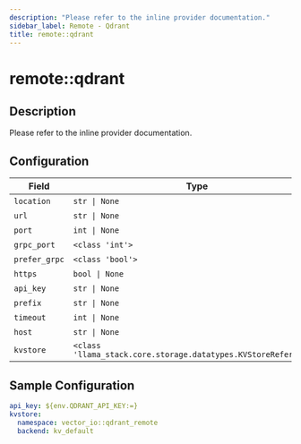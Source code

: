 ```yaml
---
description: "Please refer to the inline provider documentation."
sidebar_label: Remote - Qdrant
title: remote::qdrant
---
```


# remote::qdrant

## Description


Please refer to the inline provider documentation.


## Configuration

| Field | Type | Required | Default | Description |
|-------|------|----------|---------|-------------|
| `location` | `str \| None` | No |  |  |
| `url` | `str \| None` | No |  |  |
| `port` | `int \| None` | No | 6333 |  |
| `grpc_port` | `<class 'int'>` | No | 6334 |  |
| `prefer_grpc` | `<class 'bool'>` | No | False |  |
| `https` | `bool \| None` | No |  |  |
| `api_key` | `str \| None` | No |  |  |
| `prefix` | `str \| None` | No |  |  |
| `timeout` | `int \| None` | No |  |  |
| `host` | `str \| None` | No |  |  |
| `kvstore` | `<class 'llama_stack.core.storage.datatypes.KVStoreReference'>` | No |  |  |

## Sample Configuration

```yaml
api_key: ${env.QDRANT_API_KEY:=}
kvstore:
  namespace: vector_io::qdrant_remote
  backend: kv_default
```
